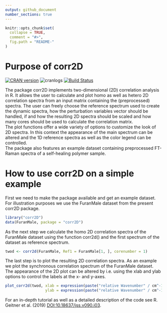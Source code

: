 ```yaml
---
output: github_document
number_sections: true
---
```


<!-- README.md is generated from README.Rmd. Please edit that file -->

```r
knitr::opts_chunk$set(
  collapse = TRUE,
  comment = "#>",
  fig.path = "README-"
)
```

# Purpose of corr2D

[![CRAN version](http://www.r-pkg.org/badges/version/corr2D)](http://cran.r-project.org/package=corr2D)
![cranlogs](http://cranlogs.r-pkg.org./badges/corr2D)
[![Build Status](https://travis-ci.org/clacor/corr2D.svg?branch=master)](https://travis-ci.org/clacor/corr2D)

The package corr2D implements two-dimensional (2D) correlation analysis in R.
It allows the user to calculate and plot homo as well as hetero 2D correlation
spectra from an input matrix containing the (preprocessed) spectra. The user
can freely choose the reference spectrum used to create the dynamic spectra,
how the perturbation variables vector should be handled, if and how the
resulting 2D spectra should be scaled and how many cores should be used to
calculate the correlation matrix.  
The plot functions offer a wide variety of options to customize the look
of 2D spectra. In this context the appearance of the main spectrum can be
altered and the 1D reference spectra as well as the color legend can be
controlled.  
The package also features an example dataset containing preprocessed FT-Raman
spectra of a self-healing polymer sample.

# How to use corr2D on a simple example

First we need to make the package available and get an example dataset. For illustration purposes we use the
FuranMale dataset from the present corr2D package.
```r
library("corr2D")
data(FuranMale, package = "corr2D")
```

As the next step we calculate the homo 2D correlation spectra of the FuranMale dataset
using the function corr2d() and the first spectrum of the dataset as reference
spectrum.
```r
twod <- corr2d(FuranMale, Ref1 = FuranMale[1, ], corenumber = 1)
```

The last step is to plot the resulting 2D correlation spectra. As an example we
plot the synchronous correlation spectrum of the FuranMale dataset. The
appearance of the 2D plot can be altered by i.e. using the xlab and ylab
options to control the labels at the x- and y-axes.
```r
plot_corr2d(twod, xlab = expression(paste("relative Wavenumber" / cm^-1)),
                  ylab = expression(paste("relative Wavenumber" / cm^-1)))
```    

For an in-depth tutorial as well as a detailed description of the code see R. Geitner et al. (2019) <DOI:10.18637/jss.v090.i03>.